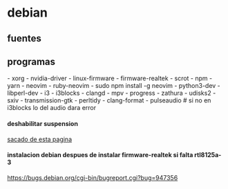 = debian =
== fuentes ==
{{{bash
# fuentes para que no aparezcan raro
sudo aptitude install fonts-thai-tlwg-ttf 
sudo aptitude install fonts-nanum
sudo aptitude install fonts-nanum-extra 
sudo aptitude install fonts-telu-extra 
sudo aptitude install fonts-indic 
}}}
== programas ==
- xorg
- nvidia-driver
- linux-firmware
- firmware-realtek
- scrot
- npm
- yarn
- neovim
- ruby-neovim
- sudo npm install -g neovim
- python3-dev
- libperl-dev
- i3
- i3blocks
- clangd
- mpv
- progress
- zathura
- udisks2
- sxiv
- transmission-gtk
- perltidy
- clang-format
- pulseaudio # si no en i3blocks lo del audio dara error

==== deshabilitar suspension ====
{{{bash
# deshabilitar
sudo systemctl mask sleep.target suspend.target hibernate.target hybrid-sleep.target
# habilitar
sudo systemctl unmask sleep.target suspend.target hibernate.target hybrid-sleep.target
}}}
[[https://www.tecmint.com/disable-suspend-and-hibernation-in-linux/|sacado de esta pagina]]

==== instalacion debian despues de instalar firmware-realtek si falta rtl8125a-3 ====
{{{bash
cd /lib/firmware/rtl_nic/
sudo wget https://git.kernel.org/pub/scm/linux/kernel/git/firmware/linux-firmware.git/plain/rtl_nic/rtl8125a-3.fw
}}}
https://bugs.debian.org/cgi-bin/bugreport.cgi?bug=947356
